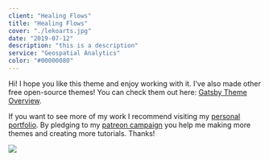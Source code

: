 ```yaml
---
client: "Healing Flows"
title: "Healing Flows"
cover: "./lekoarts.jpg"
date: "2019-07-12"
description: "this is a description"
service: "Geospatial Analytics"
color: "#00000080"
---
```


Hi!
I hope you like this theme and enjoy working with it. I've also made other free open-source themes! You can check them out here: [Gatsby Theme Overview](https://themes.lekoarts.de).

If you want to see more of my work I recommend visiting my [personal portfolio](https://www.lekoarts.de?utm_source=emma&utm_medium=Starter). By pledging to my [patreon campaign](https://www.patreon.com/lekoarts) you help me making more themes and creating more tutorials. Thanks!

![](./lekoarts.jpg)
